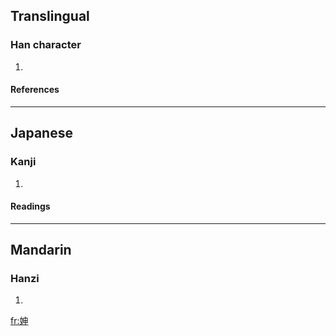 ==Translingual==
===Han character===
{{Han char|rn=38|rad=女|as=05|sn=8|four=4540<sub>6</sub>|canj=女中田中 (VLWL)}}
# {{defn|Han|sort=女05}}
====References====
{{Han ref|kx=0257.350|dkj=06143|hdz=21036.070|uh=59BD|ud=22973|bh=CC50|bd=52304}}
----
==Japanese==
===Kanji===
{{ja-kanji|grade=|rs=女05}}
# {{defn|Japanese}} 
====Readings====
{{ja-readings|on=[[しん]] (shin)|kun=}}
----
==Mandarin==
===Hanzi===
{{cmn-hanzi|pin=[[shēn]] ([[shen1]])|wg=shen<sup>1</sup>}}
# {{defn|Mandarin}}

[[fr:妽]]